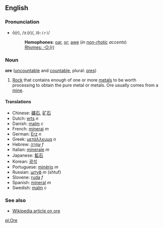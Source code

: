 ==English==
===Pronunciation===
*ô(r), /ɔː(r)/, /<tt>O:(r)</tt>/
*:'''Homophones''': [[oar]], [[or]]; [[awe]] (''in [[non-rhotic]] accents'')
*:[[Rhymes:English:-O:(r)|Rhymes: -O:(r)]]

===Noun===
'''ore''' ([[uncountable]] and [[countable]], plural: [[ores]])

#[[Rock]] that contains enough of one or more [[metal]]s to be worth processing to obtain the pure metal or metals. Ore usually comes from a [[mine]].

====Translations====
*Chinese: [[礦石]], [[矿石]]
*Dutch: [[erts]] ''n''
*Danish: [[malm]] ''c''
*French: [[minerai]] ''m''
*German: [[Erz]] ''n''
*Greek: [[μετάλλευμα]] ''n''
*Hebrew: [[עפרה|עַפְרָה]] ''f''
*Italian: [[minerale]] ''m''
*Japanese: [[鉱石]]
*Korean: [[광석]]
*Portuguese: [[minério]] ''m''
*Russian: [[штуф]] ''m'' (shtuf)
*Slovene: [[ruda]] ''f''
*Spanish: [[mineral]] ''m''
*Swedish: [[malm]] ''c''

===See also===
*[[w:Ore|Wikipedia article on ore]]

[[pl:Ore]]